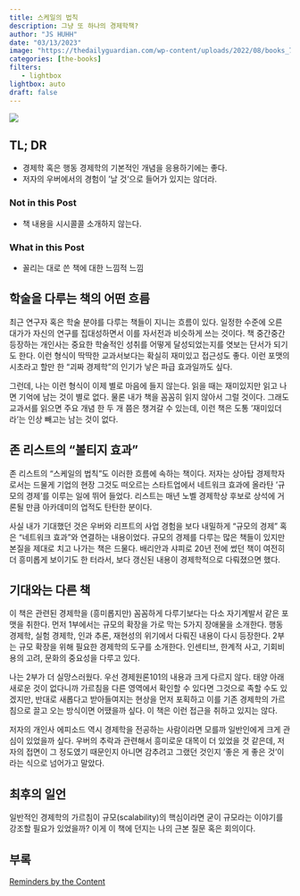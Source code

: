 ```yaml
---
title: 스케일의 법칙
description: 그냥 또 하나의 경제학책? 
author: "JS HUHH"
date: "03/13/2023"
image: "https://thedailyguardian.com/wp-content/uploads/2022/08/books_759.jpg"
categories: [the-books]
filters:
   - lightbox
lightbox: auto
draft: false
---
```


::: {layout="[[-20,20,-20]]" layout-valign="bottom"}
[![](https://image.aladin.co.kr/product/30562/27/cover500/8901266431_1.jpg)](https://www.aladin.co.kr/shop/wproduct.aspx?ItemId=305622732)
:::


## TL; DR

- 경제학 혹은 행동 경제학의 기본적인 개념을 응용하기에는 좋다. 
- 저자의 우버에서의 경험이 '날 것'으로 들어가 있지는 않더라. 

### Not in this Post 

- 책 내용을 시시콜콜 소개하지 않는다. 

### What in this Post 

- 꼴리는 대로 쓴 책에 대한 느낌적 느낌 

## 학술을 다루는 책의 어떤 흐름 

최근 연구자 혹은 학술 분야를 다루는 책들이 지니는 흐름이 있다. 일정한 수준에 오른 대가가 자신의 연구를 집대성하면서 이를 자서전과 비슷하게 쓰는 것이다. 책 중간중간 등장하는 개인사는 중요한 학술적인 성취를 어떻게 달성되었는지를 엿보는 단서가 되기도 한다. 이런 형식이 딱딱한 교과서보다는 확실히 재미있고 접근성도 좋다. 이런 포맷의 시초라고 할만 한 "괴짜 경제학"의 인기가 낳은 파급 효과일까도 싶다. 

그런데, 나는 이런 형식이 이제 별로 마음에 들지 않는다. 읽을 때는 재미있지만 읽고 나면 기억에 남는 것이 별로 없다. 물론 내가 책을 꼼꼼히 읽지 않아서 그럴 것이다. 그래도 교과서를 읽으면 주요 개념 한 두 개 쯤은 챙겨갈 수 있는데, 이런 책은 도통 '재미있더라'는 인상 빼고는 남는 것이 없다. 

## 존 리스트의 "볼티지 효과"

존 리스트의 "스케일의 법칙"도 이러한 흐름에 속하는 책이다. 저자는 상아탑 경제학자로서는 드물게 기업의 현장 그것도 떠오르는 스타트업에서 네트워크 효과에 올라탄 '규모의 경제'를 이루는 일에 뛰어 들었다. 리스트는 매년 노벨 경제학상 후보로 상석에 거론될 만큼 아카데미의 업적도 탄탄한 분이다. 

사실 내가 기대했던 것은 우버와 리프트의 사업 경험을 보다 내밀하게 "규모의 경제" 혹은 "네트워크 효과"와 연결하는 내용이었다. 규모의 경제를 다루는 많은 책들이 있지만 본질을 제대로 치고 나가는 책은 드물다. 배리안과 샤피로 20년 전에 썼던 책이 여전히 더 흥미롭게 보이기도 한 터라서, 보다 갱신된 내용이 경제학적으로 다뤄졌으면 했다. 

## 기대와는 다른 책 

이 책은 관련된 경제학을 (흥미롭지만) 꼼꼼하게 다루기보다는 다소 자기계발서 같은 포맷을 취한다. 먼저 1부에서는 규모의 확장을 가로 막는 5가지 장애물을 소개한다. 행동 경제학, 실험 경제학, 인과 추론, 재현성의 위기에서 다뤄진 내용이 다시 등장한다. 2부는 규모 확장을 위해 필요한 경제학의 도구를 소개한다. 인센티브, 한계적 사고, 기회비용의 고려, 문화의 중요성을 다루고 있다.

나는 2부가 더 실망스러웠다. 우선 경제원론101의 내용과 크게 다르지 않다. 태양 아래 새로운 것이 없다니까 가르침을 다른 영역에서 확인할 수 있다면 그것으로 족할 수도 있겠지만, 반대로 새롭다고 받아들여지는 현상을 먼저 포획하고 이를 기존 경제학의 가르침으로 끌고 오는 방식이면 어땠을까 싶다. 이 책은 이런 접근을 취하고 있지는 않다. 

저자의 개인사 에피소드 역시 경제학을 전공하는 사람이라면 모를까 일반인에게 크게 관심이 있었을까 싶다. 우버의 추락과 관련해서 흥미로운 대목이 더 있었을 것 같은데, 저자의 접면이 그 정도였기 때문인지 아니면 감추려고 그랬던 것인지 '좋은 게 좋은 것'이라는 식으로 넘어가고 말았다. 

## 최후의 일언

일반적인 경제학의 가르침이 규모(scalability)의 핵심이라면 굳이 규모라는 이야기를 강조할 필요가 있었을까? 이게 이 책에 던지는 나의 근본 질문 혹은 회의이다. 

## 부록 

[Reminders by the Content](https://www.lostineconomics.com/posts/the-books/2023-03-13-%EC%8A%A4%EC%BC%80%EC%9D%BC%EC%9D%98-%EB%B2%95%EC%B9%99-sub-1.html)










